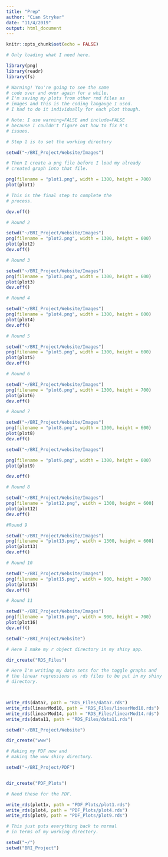 ```yaml
---
title: "Prep"
author: "Cian Stryker"
date: "11/4/2019"
output: html_document
---
```


```r
knitr::opts_chunk$set(echo = FALSE)

# Only loading what I need here. 

library(png)
library(readr)
library(fs)
```

```r

# Warning! You're going to see the same
# code over and over again for a while. 
# I'm saving my plots from other rmd files as 
# images and this is the coding langauge I used. 
# I had to do it individually for each plot though. 

# Note: I use warning=FALSE and include=FALSE
# because I couldn't figure out how to fix R's
# issues.

# Step 1 is to set the working directory

setwd("~/BRI_Project/Website/Images")

# Then I create a png file before I load my already 
# created graph into that file.

png(filename = "plot1.png", width = 1300, height = 700)
plot(plot1)

# This is the final step to complete the 
# process. 

dev.off()
```

```r

# Round 2

setwd("~/BRI_Project/Website/Images")
png(filename = "plot2.png", width = 1300, height = 600)
plot(plot2)
dev.off()
```

```r

# Round 3

setwd("~/BRI_Project/Website/Images")
png(filename = "plot3.png", width = 1300, height = 600)
plot(plot3)
dev.off()
```

```r

# Round 4

setwd("~/BRI_Project/Website/Images")
png(filename = "plot4.png", width = 1300, height = 600)
plot(plot4)
dev.off()
```

```r

# Round 5

setwd("~/BRI_Project/Website/Images")
png(filename = "plot5.png", width = 1300, height = 600)
plot(plot5)
dev.off()

```

```r

# Round 6

setwd("~/BRI_Project/Website/Images")
png(filename = "plot6.png", width = 1300, height = 700)
plot(plot6)
dev.off()
```

```r

# Round 7

setwd("~/BRI_Project/Website/Images")
png(filename = "plot8.png", width = 1300, height = 600)
plot(plot8)
dev.off()
```

```r


setwd("~/BRI_Project/website/Images")

png(filename = "plot9.png", width = 1300, height = 600)
plot(plot9)

dev.off()
```

```r

# Round 8

setwd("~/BRI_Project/Website/Images")
png(filename = "plot12.png", width = 1300, height = 600)
plot(plot12)
dev.off()
```

```r

#Round 9

setwd("~/BRI_Project/Website/Images")
png(filename = "plot13.png", width = 1300, height = 600)
plot(plot13)
dev.off()
```

```r

# Round 10

setwd("~/BRI_Project/Website/Images")
png(filename = "plot15.png", width = 900, height = 700)
plot(plot15)
dev.off()
```

```r

# Round 11

setwd("~/BRI_Project/Website/Images")
png(filename = "plot16.png", width = 900, height = 700)
plot(plot16)
dev.off()
```


```r

setwd("~/BRI_Project/Website")

# Here I make my r object directory in my shiny app.

dir_create("RDS_Files")

# Here I'm writing my data sets for the toggle graphs and
# the linear regressions as rds files to be put in my shiny
# directory.



write_rds(data7, path = "RDS_Files/data7.rds")
write_rds(linearMod10, path = "RDS_Files/linearMod10.rds")
write_rds(linearMod14, path = "RDS_Files/linearMod14.rds")
write_rds(data11, path = "RDS_Files/data11.rds")


```

```r

setwd("~/BRI_Project/Website")

dir_create("www")

```

```r

# Making my PDF now and
# making the www shiny directory.

setwd("~/BRI_Project/PDF")


dir_create("PDF_Plots")

# Need these for the PDF.

write_rds(plot1x, path = "PDF_Plots/plot1.rds")
write_rds(plot4, path = "PDF_Plots/plot4.rds")
write_rds(plot9, path = "PDF_Plots/plot9.rds")

```




```r

# This just puts everything back to normal
# in terms of my working directory.

setwd("~/")
setwd("BRI_Project")
```

